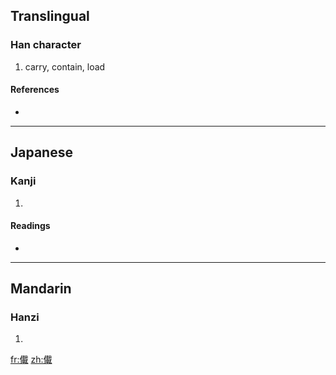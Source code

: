 {{also|傤}}
==Translingual==

===Han character===
{{Han char|rn=9|rad=人|as=13|sn=15|four=|canj=人十戈十 (OJIJ)}}

# carry, contain, load

====References====
* {{Han ref|kx=0119.231|dkj=01210|hdz=10223.100|uh=510E|ud=20750}}

----

==Japanese==

===Kanji===
{{ja-kanji|grade=|rs=人13}}

# {{defn|Japanese|sort=人13}}

====Readings====
* {{ja-readings|on=[[さい]] (sai)|kun=[[のせる]] (noseru)}}

----

==Mandarin==

===Hanzi===
{{cmn-hanzi|pin=[[zài]] ([[zai4]])|wg=tsai<sup>4</sup>}}

# {{defn|Mandarin|sort=人13}}

[[fr:儎]]
[[zh:儎]]